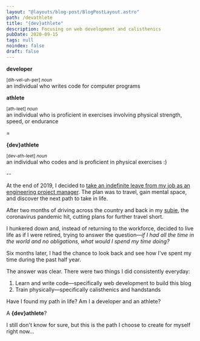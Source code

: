 ```yaml
---
layout: "@layouts/blog-post/BlogPostLayout.astro"
path: /devathlete
title: "{dev}athlete"
description: Focusing on web development and calisthenics
pubDate: 2020-09-15
tags: null
noindex: false
draft: false
---
```


**developer**<br/>

<small>[dih-vel-uh-per] _noun_</small>
<br />
an individual who writes code for computer programs

**athlete**<br />

<small>[ath-leet] _noun_</small>
<br />
an individual who is proficient in exercises involving physical strength, speed,
or endurance

=

**&lcub;dev&rcub;athlete**<br />

<small>[dev-ath-leet] _noun_</small>
<br />
an individual who codes and is proficient in physical exercises :)

--

At the end of 2019, I decided to [take an indefinite leave from my job as an
engineering project manager](/a-nomadic-experiment). The plan was to travel,
gain mental space, and discover the next path to take in life.

After two months of driving across the country and back in my
[subie](/subielife), the coronavirus pandemic hit, cutting plans for further
travel short.

I hunkered down and, instead of returning to the workforce, decided to live
life as if I were retired, trying to answer the question—_if I had all the time
in the world and no obligations, what would I spend my time doing?_

Six months later, I had the chance to look back and see how I've spent my time
during the past half year.

The answer was clear. There were two things I did consistently everyday:

1. Learn and write code—specifically web development to build this blog
2. Train physically—specifically calisthenics and handstands

Have I found my path in life? Am I a developer and an athlete?

A **&lcub;dev&rcub;athlete**?

I still don't know for sure, but this is the path I choose to create for myself
right now…
